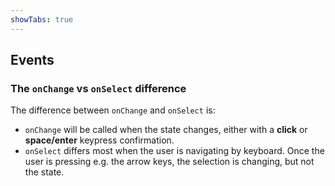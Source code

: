 ```yaml
---
showTabs: true
---
```



## Events

<PropertiesTable props={DrawerListEvents} />

### The `onChange` vs `onSelect` difference

The difference between `onChange` and `onSelect` is:

- `onChange` will be called when the state changes, either with a **click** or **space/enter** keypress confirmation.
- `onSelect` differs most when the user is navigating by keyboard. Once the user is pressing e.g. the arrow keys, the selection is changing, but not the state.
